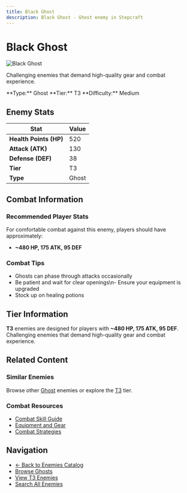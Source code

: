 ```yaml
---
title: Black Ghost
description: Black Ghost - Ghost enemy in Stepcraft
---
```


# Black Ghost

<div className="flex items-start gap-6 mb-8">
  <div className="flex-shrink-0">
    <img src="/assets/enemies/black_ghost/ghost.png" alt="Black Ghost" className="w-24 h-24 border rounded-lg" />
  </div>
  <div className="flex-1">
    <div className="space-y-2">
      <p className="text-lg text-muted-foreground">Challenging enemies that demand high-quality gear and combat experience.</p>
      <div className="flex flex-wrap gap-4 text-sm">
        <span className="px-2 py-1 bg-blue-100 dark:bg-blue-900 rounded-md">
          **Type:** Ghost
        </span>
        <span className="px-2 py-1 bg-orange-100 dark:bg-orange-900 rounded-md">
          **Tier:** T3
        </span>
        <span className="px-2 py-1 bg-red-100 dark:bg-red-900 rounded-md">
          **Difficulty:** Medium
        </span>
      </div>
    </div>
  </div>
</div>

## Enemy Stats

| Stat | Value |
|------|-------|
| **Health Points (HP)** | 520 |
| **Attack (ATK)** | 130 |
| **Defense (DEF)** | 38 |
| **Tier** | T3 |
| **Type** | Ghost |

## Combat Information

### Recommended Player Stats
For comfortable combat against this enemy, players should have approximately:
- **~480 HP, 175 ATK, 95 DEF**

### Combat Tips
- Ghosts can phase through attacks occasionally
- Be patient and wait for clear openings\n- Ensure your equipment is upgraded
- Stock up on healing potions

## Tier Information

**T3** enemies are designed for players with **~480 HP, 175 ATK, 95 DEF**. Challenging enemies that demand high-quality gear and combat experience.

## Related Content

### Similar Enemies
Browse other [Ghost](/docs/enemies#ghosts) enemies or explore the [T3](/docs/enemies#tier-3-t3) tier.

### Combat Resources
- [Combat Skill Guide](/docs/skills/individual/combat)
- [Equipment and Gear](/docs/items)
- [Combat Strategies](/docs/getting-started)

## Navigation

- [← Back to Enemies Catalog](/docs/enemies)
- [Browse Ghosts](/docs/enemies#ghosts)
- [View T3 Enemies](/docs/enemies#tier-3-t3)
- [Search All Enemies](/search)
